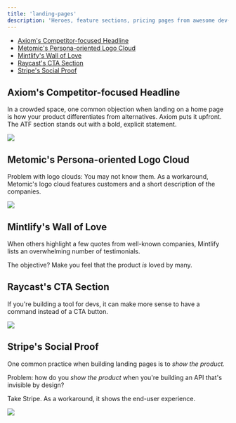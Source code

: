 ```yaml
---
title: 'landing-pages'
description: 'Heroes, feature sections, pricing pages from awesome dev-first products'
---
```


- [Axiom's Competitor-focused Headline](#axioms-competitor-focused-headline)
- [Metomic's Persona-oriented Logo Cloud](#metomics-persona-oriented-logo-cloud)
- [Mintlify's Wall of Love](#mintlifys-wall-of-love)
- [Raycast's CTA Section](#raycasts-cta-section)
- [Stripe's Social Proof](#stripes-social-proof)

## Axiom's Competitor-focused Headline

In a crowded space, one common objection when landing on a home page is how your product differentiates from alternatives. Axiom puts it upfront. The ATF section stands out with a bold, explicit statement.

<Frame>
  <img src="/images/axiom-home.gif" />
</Frame>

## Metomic's Persona-oriented Logo Cloud

Problem with logo clouds: You may not know them. As a workaround, Metomic's logo cloud features customers and a short description of the companies.

<Frame>
  <img  src="/images/metomic-logo-cloud.png" />
</Frame>

## Mintlify's Wall of Love

When others highlight a few quotes from well-known companies, Mintlify lists an overwhelming number of testimonials.

The objective? Make you feel that the product _is_ loved by many.

## Raycast's CTA Section

If you're building a tool for devs, it can make more sense to have a command instead of a CTA button.

<Frame>
  <img  src="/images/raycast-cta.jpeg" />
</Frame>

## Stripe's Social Proof

One common practice when building landing pages is to _show the product._

Problem: how do you _show the product_ when you're building an API that's invisible by design?

Take Stripe. As a workaround, it shows the end-user experience.

<Frame>
  <img  src="/images/stripe-social.png" />
</Frame>